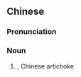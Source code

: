 {{also|甘露儿}}
==Chinese==
{{zh-forms|s=甘露儿}}

===Pronunciation===
{{zh-pron
|m=gānlù'ér
|cat=n
}}

===Noun===
{{zh-noun}}

# ''{{w|Stachys affinis}}'', Chinese artichoke